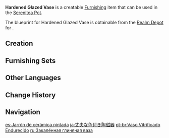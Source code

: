 {{Furnishing Infobox
|id             = 373110
|image          = Item Hardened Glazed Vase.png
|category       = Landscape
|subcategory    = Item
|quality        = 2
|adeptal_energy = 30
|load           = 35
|reduced_load   = 24
|description    = A commonly seen porcelain vase that uses the clay of the [[Windwail Highland]] as its base material. Its makers used a special surface-hardening technique to improve on its usually fragile nature and gave it a coat of paint along the way, too.
|blueprint      = Adeptal Mirror
|adeptal mirror = 1
}}
'''Hardened Glazed Vase''' is a creatable [[Furnishing]] item that can be used in the [[Serenitea Pot]].

The blueprint for Hardened Glazed Vase is obtainable from the [[Realm Depot]] for {{Item|Realm Currency|24|x=80}}.

==Creation==
{{Recipe
|type = Creation
|time = 12h
|Iron Chunk = 4
|sort = Iron Chunk
}}

==Furnishing Sets==
{{Craft Usage}}

==Other Languages==
{{Other Languages
|en      = Hardened Glazed Vase
|zhs     = 硬面彩陶罐
|zhs_rm  = Yìng Miàn Cǎi Táo Guàn
|zht     = 硬面彩陶罐
|zht_rm  = Yìng Miàn Cǎi Táo Guàn
|zh_tl   = 
|ja      = 丈夫な色付き陶磁器
|ja_rm   = Joubu-na Irotsuki Toujiki
|ja_tl   = Solid Colored Porcelain
|ko      = 단단한 유색 도자기
|ko_rm   = Dandanhan Yusaek Dojagi
|ko_tl   = Solid Colored Ceramics
|es      = Jarrón de cerámica pintada
|es_tl   = Painted Ceramic Vase
|fr      = Vases en terre cuite
|fr_tl   = Terra Cotta Vases
|ru      = Закалённая глиняная ваза
|ru_tl   = Hardy Clay Vase
|th      = ขวดดินเผาแบบด้าน
|th_rm   = 
|th_tl   = 
|vi      = Lọ Gốm Sặc Sỡ
|vi_tl   = 
|de      = Gehärtete glasierte Tonvase
|de_tl   = Hardened Glazed Clay Vase
|id      = Vas Keras Mengkilap
|id_tl   = Shining Hard Vase
|pt      = Vaso Vitrificado Endurecido
|pt_tl   = 
|tr      = Dayanıklı Kil Vazo
|tr_tl   = 
|it      = Vaso di porcellana rinforzato
|it_tl   = 
}}

==Change History==
{{Change History|1.5}}

==Navigation==
{{Furnishing Navbox|exterior}}

[[es:Jarrón de cerámica pintada]]
[[ja:丈夫な色付き陶磁器]]
[[pt-br:Vaso Vitrificado Endurecido]]
[[ru:Закалённая глиняная ваза]]